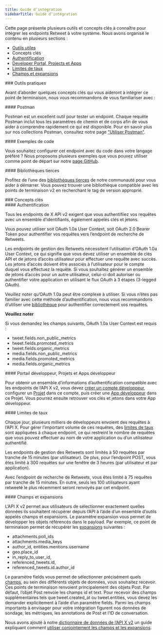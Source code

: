 ```yaml
---
title: Guide d’intégration
sidebarTitle: Guide d’intégration
---
```


Cette page présente plusieurs outils et concepts clés à connaître pour intégrer les endpoints Retweet à votre système. Nous avons organisé le contenu en plusieurs sections :

* [Outils utiles](#helpful)
* Concepts clés
* [Authentification](#authentication)
* [Developer Portal, Projects et Apps](#portal)
* [Limites de taux](#limits)
* [Champs et expansions](#fields)

<div id="helpful-tools">
  ### Outils pratiques
</div>

Avant d’aborder quelques concepts clés qui vous aideront à intégrer ce point de terminaison, nous vous recommandons de vous familiariser avec :

<div id="postman">
  #### Postman
</div>

Postman est un excellent outil pour tester un endpoint. Chaque requête Postman inclut tous les paramètres de chemin et de corps afin de vous aider à comprendre rapidement ce qui est disponible. Pour en savoir plus sur nos collections Postman, consultez notre page [&quot;Utiliser Postman&quot;](/fr/tutorials/postman-getting-started). 

<div id="code-samples">
  #### Exemples de code
</div>

Vous souhaitez configurer cet endpoint avec du code dans votre langage préféré ? Nous proposons plusieurs exemples que vous pouvez utiliser comme point de départ sur notre [page GitHub](https://github.com/xdevplatform/Twitter-API-v2-sample-code).

<div id="third-party-libraries">
  #### Bibliothèques tierces
</div>

Profitez de l’une des [bibliothèques tierces](/fr/x-api/tools-and-libraries/overview) de notre communauté pour vous aider à démarrer. Vous pouvez trouver une bibliothèque compatible avec les points de terminaison v2 en recherchant le tag de version approprié.
 

<div id="key-concepts">
  ### Concepts clés
</div>

<div id="authentication">
  #### Authentification
</div>

Tous les endpoints de X API v2 exigent que vous authentifiiez vos requêtes avec un ensemble d’identifiants, également appelés clés et jetons.

Vous pouvez utiliser soit OAuth 1.0a User Context, soit OAuth 2.0 Bearer Token pour authentifier vos requêtes vers l’endpoint de recherche de Retweets.

Les endpoints de gestion des Retweets nécessitent l’utilisation d’OAuth 1.0a User Context, ce qui signifie que vous devez utiliser un ensemble de clés API et de jetons d’accès utilisateur pour effectuer une requête avec succès. Les jetons d’accès doivent être associés à l’utilisateur pour le compte duquel vous effectuez la requête. Si vous souhaitez générer un ensemble de jetons d’accès pour un autre utilisateur, celui-ci doit autoriser ou authentifier votre application en utilisant le flux OAuth à 3 étapes (3-legged OAuth).

Veuillez noter qu’OAuth 1.0a peut être complexe à utiliser. Si vous n’êtes pas familier avec cette méthode d’authentification, nous vous recommandons d’utiliser une [bibliothèque](/fr/x-api/tools-and-libraries/overview) pour authentifier correctement vos requêtes.

**Veuillez noter**

Si vous demandez les champs suivants, OAuth 1.0a User Context est requis :

* tweet.fields.non_public_metrics
* tweet.fields.promoted_metrics
* tweet.fields.organic_metrics
* media.fields.non_public_metrics
* media.fields.promoted_metrics
* media.fields.organic_metrics

<div id="developer-portal-projects-and-developer-apps">
  #### Portail développeur, Projets et Apps développeur
</div>

Pour obtenir un ensemble d’informations d’authentification compatible avec les endpoints de l’API X v2, vous devez [créer un compte développeur](https://developer.x.com/en/portal/petition/essential/basic-info), configurer un [Projet](/fr/resources/fundamentals/projects) dans ce compte, puis créer une [App développeur](/fr/resources/fundamentals/developer-apps) dans ce Projet. Vous pourrez ensuite retrouver vos clés et jetons dans votre App développeur. 
 

<div id="rate-limits">
  #### Limites de taux
</div>

Chaque jour, plusieurs milliers de développeurs envoient des requêtes à l’API X. Pour gérer l’important volume de ces requêtes, des [limites de taux](/fr/x-api/fundamentals/rate-limits) sont appliquées à chaque endpoint, ce qui restreint le nombre de requêtes que vous pouvez effectuer au nom de votre application ou d’un utilisateur authentifié.

Les endpoints de gestion des Retweets sont limités à 50 requêtes par tranche de 15 minutes (par utilisateur). De plus, pour l’endpoint POST, vous êtes limité à 300 requêtes sur une fenêtre de 3 heures (par utilisateur et par application).

Avec l’endpoint de recherche de Retweets, vous êtes limité à 75 requêtes par tranche de 15 minutes. En outre, seuls les 100 utilisateurs ayant retweeté le plus récemment seront renvoyés par cet endpoint.

<div id="fields-and-expansions">
  #### Champs et expansions
</div>

L’API X v2 permet aux utilisateurs de sélectionner exactement quelles données ils souhaitent récupérer depuis l’API à l’aide d’un ensemble d’outils appelés champs et expansions. Le paramètre expansion vous permet de développer les objets référencés dans le payload. Par exemple, ce point de terminaison permet de récupérer les [expansions](/fr/x-api/fundamentals/expansions) suivantes :

* attachments.poll_ids
* attachments.media_keys
* author_id, entities.mentions.username
* geo.place_id
* in_reply_to_user_id,
* referenced_tweets.id,
* referenced_tweets.id.author_id

Le paramètre fields vous permet de sélectionner précisément quels [champs](/fr/x-api/fundamentals/fields), au sein des différents objets de données, vous souhaitez recevoir. Ces points de terminaison renvoient principalement des objets Post. Par défaut, l’objet Post renvoie les champs id et text. Pour recevoir des champs supplémentaires tels que tweet.created_at ou tweet.entities, vous devez les demander explicitement à l’aide d’un paramètre fields. Parmi les champs importants à envisager pour votre intégration figurent nos données de sondage, les métriques, les annotations de Post et l’ID de conversation.

Nous avons ajouté à notre [dictionnaire de données de l’API X v2](/fr/x-api/fundamentals/data-dictionary) un guide expliquant comment [utiliser conjointement les champs et les expansions](/fr/x-api/fundamentals/data-dictionary#how-to-use-fields-and-expansions).